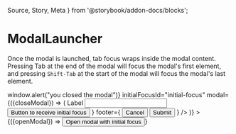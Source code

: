 Source, Story, Meta } from '@storybook/addon-docs/blocks';



<Meta title='components|Modal/ModalLauncher' />

# ModalLauncher

Once the modal is launched, tab focus wraps inside the modal content. Pressing
Tab at the end of the modal will focus the modal's first element, and pressing
`Shift-Tab` at the start of the modal will focus the modal's last element.

<Preview>
    <Story name="with initial focus">
        <ModalLauncher
            onClose={() => window.alert("you closed the modal")}
            initialFocusId="initial-focus"
            modal={({closeModal}) => (
                <OnePaneDialog
                    title="Single-line title"
                    content={
                        <View>
                            <View>
                                <label>Label</label>
                                <input type="text" />
                                <Strut size={Spacing.medium} />
                                <Button id="initial-focus">
                                    Button to receive initial focus
                                </Button>
                            </View>
                        </View>
                    }
                    footer={
                        <React.Fragment>
                            <Button kind="tertiary" onClick={closeModal}>
                                Cancel
                            </Button>
                            <Strut size={Spacing.medium} />
                            <Button>
                                Submit
                            </Button>
                        </React.Fragment>
                    }
                />
            )}
        >
            {({openModal}) => <Button onClick={openModal}>Open modal with initial focus</Button>}
        </ModalLauncher>
    </Story>
</Preview>